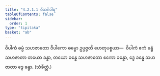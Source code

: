 ```yaml
---
title: "4.2.1.1 ဝိဘင်္ဂဝါရ"
tableOfContents: false
sidebar:
  order: 1
type: "tipitaka"
basket: "ab"
---
```



<DynamicBreadcrumb />

<Division number="53">

<Paragraph number="2159">
ဝိပါကံ ဓမ္မံ သဟဇာတော ဝိပါကော ဓမ္မော ဥပ္ပဇ္ဇတိ ဟေတုပစ္စယာ—  ဝိပါကံ ဧကံ ခန္ဓံ သဟဇာတာ တယော ခန္ဓာ, တယော ခန္ဓေ သဟဇာတော ဧကော ခန္ဓော, ဒွေ ခန္ဓေ သဟဇာတာ ဒွေ ခန္ဓာ. (သံခိတ္တံ.)
</Paragraph>
</Division>